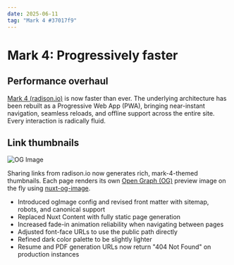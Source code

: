 ```yaml
---
date: 2025-06-11
tag: "Mark 4 #37017f9"
---
```


# Mark 4: Progressively faster

## Performance overhaul

[Mark 4 (radison.io)](https://radison.io) is now faster than ever.
The underlying architecture has been rebuilt as a Progressive Web App (PWA),
bringing near-instant navigation, seamless reloads, and offline support across the entire site.
Every interaction is radically fluid.

## Link thumbnails

![OG Image](https://imagedelivery.net/5zM6Rdl2uV8Hmr9WxRh20g/2bbedf01-06c4-477e-21d3-1c20b5697200/xl)

Sharing links from radison.io now generates rich, mark-4-themed thumbnails.
Each page renders its own [Open Graph (OG)](https://ogp.me) preview image on the fly using [nuxt-og-image](https://nuxt.com/modules/og-image).

<CollapsibleSection title="Improvements">

- <Label name="SEO" /> Introduced ogImage config and revised front matter with sitemap,
  robots, and canonical support
- <Label name="Infrastructure" /> Replaced Nuxt Content with fully static page generation
- <Label name="Hero Sections" /> Increased fade-in animation reliability when navigating
  between pages
- <Label name="Typography" /> Adjusted font-face URLs to use the public path directly
- <Label name="Theme" /> Refined dark color palette to be slightly lighter
- <Label name="Summarize" /> Resume and PDF generation URLs now return "404 Not Found"
  on production instances

</CollapsibleSection>
